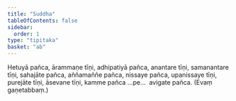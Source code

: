 ```yaml
---
title: "Suddha"
tableOfContents: false
sidebar:
  order: 1
type: "tipitaka"
basket: "ab"
---
```



<DynamicBreadcrumb />

<Division number="388">

<Paragraph number="3292">
Hetuyā pañca, ārammaṇe tīṇi, adhipatiyā pañca, anantare tīṇi, samanantare tīṇi, sahajāte pañca, aññamaññe pañca, nissaye pañca, upanissaye tīṇi, purejāte tīṇi, āsevane tīṇi, kamme pañca …pe…  avigate pañca. (Evaṃ gaṇetabbaṃ.)
</Paragraph>
</Division>